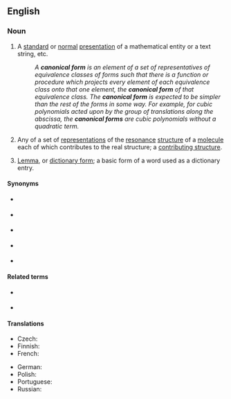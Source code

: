 ==English==

===Noun===
{{wikipedia}}
{{en-noun}}

# {{lb|en|mathematics|computing}} A [[standard]] or [[normal]] [[presentation]] of a mathematical entity or a text string, etc.
#: ''A '''canonical form''' is an element of a set of representatives of equivalence classes of forms such that there is a function or procedure which projects every element of each equivalence class onto that one element, the '''canonical form''' of that equivalence class. The '''canonical form''' is expected to be simpler than the rest of the forms in some way. For example, for cubic polynomials acted upon by the group of translations along the abscissa, the '''canonical forms''' are cubic polynomials without a quadratic term.''
# {{lb|en|chemistry}} Any of a set of [[representation]]s of the [[resonance]] [[structure]] of a [[molecule]] each of which contributes to the real structure; a [[contributing structure]].
# {{lb|en|linguistics|rare}} [[lemma|Lemma]], or [[dictionary form]]; a basic form of a word used as a dictionary entry.

====Synonyms====
* {{l|en|normal form}} {{qualifier|mathematics}}
* {{l|en|standard form}} {{qualifier|mathematics}}
* {{l|en|citation form}} {{qualifier|linguistics}}
* {{l|en|dictionary form}} {{qualifier|linguistics}}
* {{l|en|basic form}} {{qualifier|linguistics}}

====Related terms====
* {{l|en|headword}} {{qualifier|linguistics}}
* {{l|en|lemma}} {{qualifier|linguistics}}

====Translations====
{{trans-top|standard or normal presentation of a mathematical entity}}
* Czech: {{t|cs|kanonický tvar|m}}
* Finnish: {{t|fi|normaalimuoto}}
* French: {{t+|fr|forme canonique|f}}
{{trans-mid}}
* German: {{t+|de|Normalform|f}}
* Polish: {{t|pl|postać kanoniczna|f}}
* Portuguese: {{t|pt|forma canônica|f}}
* Russian: {{t|ru|канони́ческая фо́рма|f}}
{{trans-bottom}}